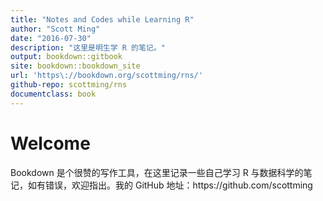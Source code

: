 ```yaml
---
title: "Notes and Codes while Learning R"
author: "Scott Ming"
date: "2016-07-30"
description: "这里是明生学 R 的笔记。"
output: bookdown::gitbook
site: bookdown::bookdown_site
url: 'https\://bookdown.org/scottming/rns/'
github-repo: scottming/rns
documentclass: book
---
```


# Welcome {-}

Bookdown 是个很赞的写作工具，在这里记录一些自己学习 R 与数据科学的笔记，如有错误，欢迎指出。我的 GitHub 地址：https://github.com/scottming